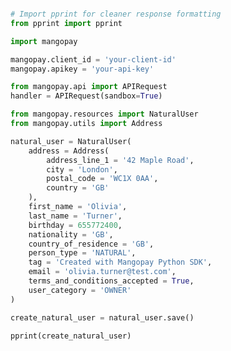   
```python Python  

# Import pprint for cleaner response formatting
from pprint import pprint

import mangopay

mangopay.client_id = 'your-client-id'
mangopay.apikey = 'your-api-key'

from mangopay.api import APIRequest
handler = APIRequest(sandbox=True)

from mangopay.resources import NaturalUser
from mangopay.utils import Address

natural_user = NaturalUser(
    address = Address(
        address_line_1 = '42 Maple Road',
        city = 'London',
        postal_code = 'WC1X 0AA',
        country = 'GB'
    ),
    first_name = 'Olivia',
    last_name = 'Turner',
    birthday = 655772400,
    nationality = 'GB',
    country_of_residence = 'GB',
    person_type = 'NATURAL',
    tag = 'Created with Mangopay Python SDK',
    email = 'olivia.turner@test.com',
    terms_and_conditions_accepted = True, 
    user_category = 'OWNER' 
)

create_natural_user = natural_user.save()

pprint(create_natural_user)

  
```